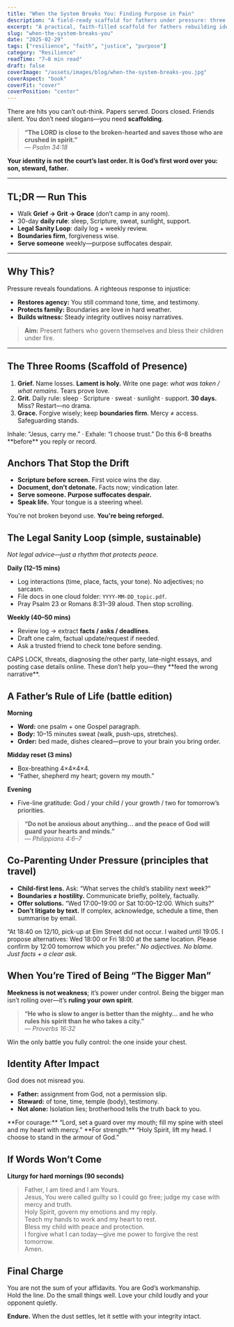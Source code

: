 ```yaml
---
title: "When the System Breaks You: Finding Purpose in Pain"
description: "A field-ready scaffold for fathers under pressure: three rooms (Grief, Grit, Grace), a legal sanity loop, and a father’s rule of life."
excerpt: "A practical, faith-filled scaffold for fathers rebuilding identity, calm, and direction after injustice."
slug: "when-the-system-breaks-you"
date: "2025-02-29"
tags: ["resilience", "faith", "justice", "purpose"]
category: "Resilience"
readTime: "7–8 min read"
draft: false
coverImage: "/assets/images/blog/when-the-system-breaks-you.jpg"
coverAspect: "book"
coverFit: "cover"
coverPosition: "center"
---
```


There are hits you can’t out-think. Papers served. Doors closed. Friends silent. You don’t need slogans—you need **scaffolding**.

> **“The LORD is close to the broken-hearted and saves those who are crushed in spirit.”**  
> — *Psalm 34:18*

**Your identity is not the court’s last order. It is God’s first word over you: son, steward, father.**

---

## TL;DR — Run This
- Walk **Grief → Grit → Grace** (don’t camp in any room).  
- 30-day **daily rule**: sleep, Scripture, sweat, sunlight, support.  
- **Legal Sanity Loop**: daily log + weekly review.  
- **Boundaries firm**, forgiveness wise.  
- **Serve someone** weekly—purpose suffocates despair.

---

## Why This?
Pressure reveals foundations. A righteous response to injustice:

- **Restores agency:** You still command tone, time, and testimony.  
- **Protects family:** Boundaries are love in hard weather.  
- **Builds witness:** Steady integrity outlives noisy narratives.

> **Aim:** Present fathers who govern themselves and bless their children under fire.

---

## The Three Rooms (Scaffold of Presence)
1. **Grief.** Name losses. **Lament is holy.** Write one page: _what was taken / what remains_. Tears prove love.  
2. **Grit.** Daily rule: sleep · Scripture · sweat · sunlight · support. **30 days.** Miss? Restart—no drama.  
3. **Grace.** Forgive wisely; keep **boundaries firm**. Mercy ≠ access. Safeguarding stands.

<Note tone="key" title="Breath prayer (30 seconds)">
  Inhale: “Jesus, carry me.” · Exhale: “I choose trust.”  
  Do this 6–8 breaths **before** you reply or record.
</Note>

<Rule />

## Anchors That Stop the Drift
- **Scripture before screen.** First voice wins the day.  
- **Document, don’t detonate.** Facts now; vindication later.  
- **Serve someone.** **Purpose suffocates despair.**  
- **Speak life.** Your tongue is a steering wheel.

<PullLine subtle>You're not broken beyond use. <strong>You're being reforged.</strong></PullLine>

<Rule />

## The Legal Sanity Loop (simple, sustainable)
_Not legal advice—just a rhythm that protects peace._

**Daily (12–15 mins)**  
- Log interactions (time, place, facts, your tone). No adjectives; no sarcasm.  
- File docs in one cloud folder: `YYYY-MM-DD_topic.pdf`.  
- Pray Psalm 23 or Romans 8:31–39 aloud. Then stop scrolling.

**Weekly (40–50 mins)**  
- Review log → extract **facts / asks / deadlines**.  
- Draft one calm, factual update/request if needed.  
- Ask a trusted friend to check tone before sending.

<Note tone="caution" title="Red flags to avoid">
  CAPS LOCK, threats, diagnosing the other party, late-night essays, and posting case details online.  
  These don’t help you—they **feed the wrong narrative**.
</Note>

<Rule />

## A Father’s Rule of Life (battle edition)
**Morning**  
- **Word:** one psalm + one Gospel paragraph.  
- **Body:** 10–15 minutes sweat (walk, push-ups, stretches).  
- **Order:** bed made, dishes cleared—prove to your brain you bring order.

**Midday reset (3 mins)**  
- Box-breathing 4×4×4×4.  
- “Father, shepherd my heart; govern my mouth.”

**Evening**  
- Five-line gratitude: God / your child / your growth / two for tomorrow’s priorities.

> **“Do not be anxious about anything… and the peace of God will guard your hearts and minds.”**  
> — *Philippians 4:6–7*

<Rule />

## Co-Parenting Under Pressure (principles that travel)
- **Child-first lens.** Ask: “What serves the child’s stability next week?”  
- **Boundaries ≠ hostility.** Communicate briefly, politely, factually.  
- **Offer solutions.** “Wed 17:00–19:00 or Sat 10:00–12:00. Which suits?”  
- **Don’t litigate by text.** If complex, acknowledge, schedule a time, then summarise by email.

<Note tone="info" title="Template: factual note after conflict">
  “At 18:40 on 12/10, pick-up at Elm Street did not occur. I waited until 19:05.  
  I propose alternatives: Wed 18:00 or Fri 18:00 at the same location.  
  Please confirm by 12:00 tomorrow which you prefer.”  
  <em>No adjectives. No blame. Just facts + a clear ask.</em>
</Note>

<Rule />

## When You’re Tired of Being “The Bigger Man”
**Meekness is not weakness**; it’s power under control. Being the bigger man isn’t rolling over—it’s **ruling your own spirit**.

> **“He who is slow to anger is better than the mighty… and he who rules his spirit than he who takes a city.”**  
> — *Proverbs 16:32*

<PullLine>Win the only battle you fully control: the one inside your chest.</PullLine>

<Rule />

## Identity After Impact
God does not misread you.

- **Father:** assignment from God, not a permission slip.  
- **Steward:** of tone, time, temple (body), testimony.  
- **Not alone:** Isolation lies; brotherhood tells the truth back to you.

<Note tone="key" title="Two short prayers">
  **For courage:** “Lord, set a guard over my mouth; fill my spine with steel and my heart with mercy.”  
  **For strength:** “Holy Spirit, lift my head. I choose to stand in the armour of God.”
</Note>

<Rule />

## If Words Won’t Come
**Liturgy for hard mornings (90 seconds)**

> Father, I am tired and I am Yours.  
> Jesus, You were called guilty so I could go free; judge my case with mercy and truth.  
> Holy Spirit, govern my emotions and my reply.  
> Teach my hands to work and my heart to rest.  
> Bless my child with peace and protection.  
> I forgive what I can today—give me power to forgive the rest tomorrow.  
> Amen.

<Rule />

<ResourcesCTA preset="justice" />

<Rule />

## Final Charge
You are not the sum of your affidavits. You are God’s workmanship.  
Hold the line. Do the small things well. Love your child loudly and your opponent quietly.

<PullLine subtle>
  <strong>Endure.</strong> When the dust settles, let it settle with your integrity intact.
</PullLine>
